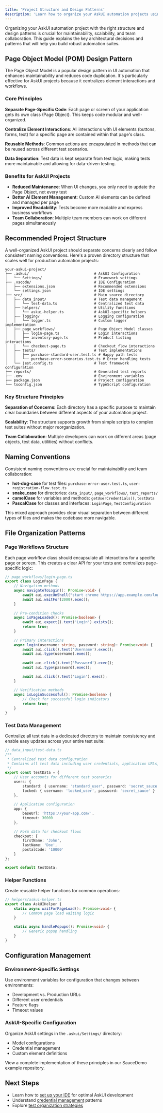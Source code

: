 ```yaml
---
title: 'Project Structure and Design Patterns'
description: 'Learn how to organize your AskUI automation projects using proven design patterns like Page Object Model'
---
```


Organizing your AskUI automation project with the right structure and design patterns is crucial for maintainability, scalability, and team collaboration. This guide explains the key architectural decisions and patterns that will help you build robust automation suites.

## Page Object Model (POM) Design Pattern

The Page Object Model is a popular design pattern in UI automation that enhances maintainability and reduces code duplication. It's particularly effective for AskUI projects because it centralizes element interactions and workflows.

### Core Principles

**Separate Page-Specific Code**: Each page or screen of your application gets its own class (Page Object). This keeps code modular and well-organized.

**Centralize Element Interactions**: All interactions with UI elements (buttons, forms, text) for a specific page are contained within that page's class.

**Reusable Methods**: Common actions are encapsulated in methods that can be reused across different test scenarios.

**Data Separation**: Test data is kept separate from test logic, making tests more maintainable and allowing for data-driven testing.

### Benefits for AskUI Projects

- **Reduced Maintenance**: When UI changes, you only need to update the Page Object, not every test
- **Better AI Element Management**: Custom AI elements can be defined and managed per page
- **Improved Readability**: Tests become more readable and express business workflows
- **Team Collaboration**: Multiple team members can work on different pages simultaneously

## Recommended Project Structure

A well-organized AskUI project should separate concerns clearly and follow consistent naming conventions. Here's a proven directory structure that scales well for production automation projects:

```
your-askui-project/
├── .askui/                              # AskUI Configuration
│   └── Settings/                        # Framework settings
├── .vscode/                             # IDE Configuration
│   ├── extensions.json                  # Recommended extensions
│   └── settings.json                    # IDE settings
├── src/                                 # Main source directory
│   ├── data_input/                      # Test data management
│   │   └── test-data.ts                 # Centralized test data
│   ├── helpers/                         # Utility functions
│   │   └── askui-helper.ts              # AskUI-specific helpers
│   ├── logging/                         # Logging configuration
│   │   └── logger.ts                    # Custom logger implementation
│   ├── page_workflows/                  # Page Object Model classes
│   │   ├── login-page.ts                # Login interactions
│   │   ├── inventory-page.ts            # Product listing interactions
│   │   └── checkout-page.ts             # Checkout flow interactions
│   ├── tests/                           # Test implementations
│   │   ├── purchase-standard-user.test.ts # Happy path tests
│   │   └── purchase-error-scenarios.test.ts # Error handling tests
│   └── jest.config.ts                   # Test framework configuration
├── reports/                             # Generated test reports
├── .env                                 # Environment variables
├── package.json                         # Project configuration
└── tsconfig.json                        # TypeScript configuration
```

### Key Structure Principles

**Separation of Concerns**: Each directory has a specific purpose to maintain clear boundaries between different aspects of your automation project.

**Scalability**: The structure supports growth from simple scripts to complex test suites without major reorganization.

**Team Collaboration**: Multiple developers can work on different areas (page objects, test data, utilities) without conflicts.

## Naming Conventions

Consistent naming conventions are crucial for maintainability and team collaboration:

- **hot-dog-case** for test files: `purchase-error-user.test.ts`, `user-registration-flow.test.ts`
- **snake_case** for directories: `data_input/`, `page_workflows/`, `test_reports/`
- **camelCase** for variables and methods: `getUserCredentials()`, `testData`
- **PascalCase** for classes and interfaces: `LoginPage`, `TestConfiguration`

This mixed approach provides clear visual separation between different types of files and makes the codebase more navigable.

## File Organization Patterns

### Page Workflows Structure

Each page workflow class should encapsulate all interactions for a specific page or screen. This creates a clear API for your tests and centralizes page-specific logic:

```typescript
// page_workflows/login-page.ts
export class LoginPage {
    // Navigation methods
    async navigateToLogin(): Promise<void> {
        await aui.execOnShell("start chrome https://app.example.com/login").exec();
        await aui.waitFor(2000).exec();
    }
    
    // Pre-condition checks
    async isPageLoaded(): Promise<boolean> {
        await aui.expect().text('Login').exists();
        return true;
    }
    
    // Primary interactions
    async login(username: string, password: string): Promise<void> {
        await aui.click().text('Username').exec();
        await aui.type(username).exec();
        
        await aui.click().text('Password').exec();
        await aui.type(password).exec();
        
        await aui.click().text('Login').exec();
    }
    
    // Verification methods
    async isLoginSuccessful(): Promise<boolean> {
        // Check for successful login indicators
        return true;
    }
}
```

### Test Data Management

Centralize all test data in a dedicated directory to maintain consistency and enable easy updates across your entire test suite:

```typescript
// data_input/test-data.ts
/**
 * Centralized test data configuration
 * Contains all test data including user credentials, application URLs, and test scenarios
 */
export const testData = {
    // User accounts for different test scenarios
    users: {
        standard: { username: 'standard_user', password: 'secret_sauce' },
        locked: { username: 'locked_user', password: 'secret_sauce' }
    },
    
    // Application configuration
    app: {
        baseUrl: 'https://your-app.com/',
        timeout: 30000
    },
    
    // Form data for checkout flows
    checkout: {
        firstName: 'John',
        lastName: 'Doe',
        postalCode: '10000'
    }
};

export default testData;
```

### Helper Functions

Create reusable helper functions for common operations:

```typescript
// helpers/askui-helper.ts
export class AskUIHelper {
    static async waitForPageLoad(): Promise<void> {
        // Common page load waiting logic
    }
    
    static async handlePopups(): Promise<void> {
        // Generic popup handling
    }
}
```

## Configuration Management

### Environment-Specific Settings

Use environment variables for configuration that changes between environments:

- Development vs. Production URLs
- Different user credentials
- Feature flags
- Timeout values

### AskUI-Specific Configuration

Organize AskUI settings in the `.askui/Settings/` directory:
- Model configurations
- Credential management
- Custom element definitions

<Card title="See It in Practice" icon="github" href="https://github.com/askui/AskUI-Best-Practices">
  View a complete implementation of these principles in our SauceDemo example repository.
</Card>

## Next Steps

- Learn how to [set up your IDE](/02-how-to-guides/02-integrations/10-ide-setup) for optimal AskUI development
- Understand [credential management](/02-how-to-guides/05-build-ai-agents/07-managing-credentials) patterns
- Explore [test organization strategies](/03-explanation/02-best-practices/08-test-organization)